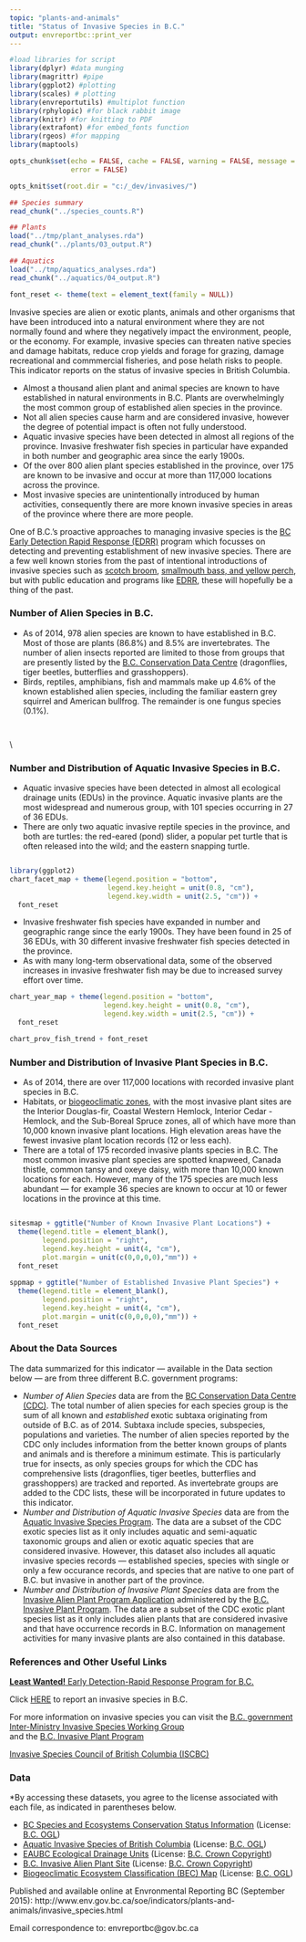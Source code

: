 ```yaml
---
topic: "plants-and-animals"
title: "Status of Invasive Species in B.C."
output: envreportbc::print_ver
---
```


```r
#load libraries for script
library(dplyr) #data munging
library(magrittr) #pipe
library(ggplot2) #plotting
library(scales) # plotting
library(envreportutils) #multiplot function
library(rphylopic) #for black rabbit image
library(knitr) #for knitting to PDF
library(extrafont) #for embed_fonts function
library(rgeos) #for mapping
library(maptools)

opts_chunk$set(echo = FALSE, cache = FALSE, warning = FALSE, message = FALSE, 
               error = FALSE)

opts_knit$set(root.dir = "c:/_dev/invasives/")

## Species summary
read_chunk("../species_counts.R")

## Plants
load("../tmp/plant_analyses.rda")
read_chunk("../plants/03_output.R")

## Aquatics
load("../tmp/aquatics_analyses.rda")
read_chunk("../aquatics/04_output.R")

font_reset <- theme(text = element_text(family = NULL))

```



Invasive species are alien or exotic plants, animals and other organisms
that have been introduced into a natural environment where they are not
normally found and where they negatively impact the environment, people,
or the economy. For example, invasive species can threaten native species
and damage habitats, reduce crop yields and forage for grazing, damage
recreational and commmercial fisheries, and pose helath risks to people.
This indicator reports on the status of invasive species in British
Columbia.

-   Almost a thousand alien plant and animal species are known to have
    established in natural environments in B.C. Plants are
    overwhelmingly the most common group of established alien species in
    the province.
-   Not all alien species cause harm and are considered invasive,
    however the degree of potential impact is often not fully
    understood.
-   Aquatic invasive species have been detected in almost all regions of
    the province. Invasive freshwater fish species in particular have
    expanded in both number and geographic area since the early 1900s.
-   Of the over 800 alien plant species established in the province,
    over 175 are known to be invasive and occur at more than 117,000
    locations across the province.
-   Most invasive species are unintentionally introduced by human
    activities, consequently there are more known invasive species in
    areas of the province where there are more people.

One of B.C.'s proactive approaches to managing invasive species is the
[BC Early Detection Rapid Response
(EDRR)](https://www.for.gov.bc.ca/hra/invasive-species/edrr.htm) program
which focusses on detecting and preventing establishment of new invasive
species. There are a few well known stories from the past of intentional
introductions of invasive species such as [scotch
broom](http://ojs.library.ubc.ca/index.php/bcstudies/article/viewFile/345/1875),
[smallmouth bass, and yellow
perch](http://ibis.geog.ubc.ca/biodiversity/efauna/AlienSpeciesinBritishColumbiaHistoricalRecords.html#FishFrogs),
but with public education and programs like
[EDRR](https://www.for.gov.bc.ca/hra/invasive-species/edrr.htm), these
will hopefully be a thing of the past.

### Number of Alien Species in B.C.

-   As of 2014, 978 alien species are known to have established in B.C. Most of 
    those are plants (86.8%) and 8.5% are invertebrates. The number of alien 
    insects reported are limited to those from groups that are presently listed 
    by the [B.C. Conservation Data Centre](http://www.env.gov.bc.ca/cdc/) 
    (dragonflies, tiger beetles, butterflies and grasshoppers).
-   Birds, reptiles, amphibians, fish and mammals make up 4.6% of the
    known established alien species, including the familiar eastern grey
    squirrel and American bullfrog. The remainder is one fungus species
    (0.1%).
    
```r
```

```r
```

\\
\begin{center}
\includegraphics{images/squirrel_ds.jpg}\\*
Eastern grey squirrel (\textit{Sciurus carolinensis})\\*
Photo credit: Dominique Sigg
\end{center}
\newpage

### Number and Distribution of Aquatic Invasive Species in B.C.

-   Aquatic invasive species have been detected in almost all ecological
    drainage units (EDUs) in the province. Aquatic invasive plants are
    the most widespread and numerous group, with 101 species occurring
    in 27 of 36 EDUs.
-   There are only two aquatic invasive reptile species in the province,
    and both are turtles: the red-eared (pond) slider, a popular pet
    turtle that is often released into the wild; and the eastern
    snapping turtle.

```r

```


```r
library(ggplot2)
chart_facet_map + theme(legend.position = "bottom", 
                        legend.key.height = unit(0.8, "cm"), 
                        legend.key.width = unit(2.5, "cm")) +
  font_reset
```

\begin{center}
\includegraphics{images/bullfrog_lr.jpg}\\*
American bullfrog (\textit{Lithobates catesbeianus})\\*
Photo credit: Leah Ramsay
\end{center}

-   Invasive freshwater fish species have expanded in number and
    geographic range since the early 1900s. They have been found in 25
    of 36 EDUs, with 30 different invasive freshwater fish species
    detected in the province.
-   As with many long-term observational data, some of the observed
    increases in invasive freshwater fish may be due to increased survey
    effort over time.

```r
chart_year_map + theme(legend.position = "bottom", 
                       legend.key.height = unit(0.8, "cm"), 
                       legend.key.width = unit(2.5, "cm")) +
  font_reset
```


```r
chart_prov_fish_trend + font_reset
```


### Number and Distribution of Invasive Plant Species in B.C.

-   As of 2014, there are over 117,000 locations with recorded invasive
    plant species in B.C.
-   Habitats, or [biogeoclimatic
    zones](https://www.for.gov.bc.ca/hre/becweb/biogeoclimatic%20zones),
    with the most invasive plant sites are the Interior Douglas-fir,
    Coastal Western Hemlock, Interior Cedar - Hemlock, and the
    Sub-Boreal Spruce zones, all of which have more than 10,000 known
    invasive plant locations. High elevation areas have the fewest
    invasive plant location records (12 or less each).
-   There are a total of 175 recorded invasive plants species in B.C.
    The most common invasive plant species are spotted knapweed, Canada
    thistle, common tansy and oxeye daisy, with more than 10,000 known
    locations for each. However, many of the 175 species are much less
    abundant &mdash; for example 36 species are known to occur at 10 or fewer
    locations in the province at this time.

```r
```

```r
sitesmap + ggtitle("Number of Known Invasive Plant Locations") + 
  theme(legend.title = element_blank(), 
        legend.position = "right", 
        legend.key.height = unit(4, "cm"),
        plot.margin = unit(c(0,0,0,0),"mm")) +
  font_reset
  
sppmap + ggtitle("Number of Established Invasive Plant Species") + 
  theme(legend.title = element_blank(), 
        legend.position = "right", 
        legend.key.height = unit(4, "cm"),
        plot.margin = unit(c(0,0,0,0),"mm")) +
  font_reset
```

\begin{center}
\includegraphics[width=76mm]{images/Giant_hogweed_FLNRO_sm.jpg}\\*
Giant hogweed (\textit{Heracleum mantegazzianum})
\end{center}

### About the Data Sources

The data summarized for this indicator &mdash; available in the Data section
below &mdash; are from three different B.C. government programs:

-   *Number of Alien Species* data are from the [BC Conservation Data
    Centre (CDC)](http://www.env.gov.bc.ca/atrisk/toolintro.html).
    The total number of alien species for each species group is the sum
    of all known and *established* exotic subtaxa originating from
    outside of B.C. as of 2014. Subtaxa include species, subspecies, populations
    and varieties. The number of alien species reported by the CDC only includes
    information from the better known groups of plants and animals and is
    therefore a minimum estimate. This is particularly true for insects, as only
    species groups for which the CDC has comprehensive lists (dragonflies, tiger
    beetles, butterflies and grasshoppers) are tracked and reported. As
    invertebrate groups are added to the CDC lists, these will be incorporated
    in future updates to this indicator.
-   *Number and Distribution of Aquatic Invasive Species* data are from
    the [Aquatic Invasive Species
    Program](https://www.for.gov.bc.ca/hra/invasive-species/mussels.htm).
    The data are a subset of the CDC exotic species list as it only
    includes aquatic and semi-aquatic taxonomic groups and alien or
    exotic aquatic species that are considered invasive. However, this
    dataset also includes all aquatic invasive species records &mdash;
    established species, species with single or only a few occurance
    records, and species that are native to one part of B.C. but
    invasive in another part of the province.
-   *Number and Distribution of Invasive Plant Species* data are from
    the [Invasive Alien Plant Program
    Application](https://www.for.gov.bc.ca/hra/Plants/application.htm)
    administered by the [B.C. Invasive Plant
    Program](https://www.for.gov.bc.ca/hra/Plants/index.htm). The data
    are a subset of the CDC exotic plant species list as it only
    includes alien plants that are considered invasive and that have
    occurrence records in B.C. Information on management activities for
    many invasive plants are also contained in this database.

### References and Other Useful Links

[**Least Wanted!** Early Detection-Rapid Response Program for
B.C.](https://www.for.gov.bc.ca/hra/invasive-species/edrr.htm)

Click [HERE](http://www.reportinvasives.ca/) to report an invasive
species in B.C.

For more information on invasive species you can visit the [B.C.
government Inter-Ministry Invasive Species Working
Group](http://www.for.gov.bc.ca/hra/invasive-species/index.htm)\
 and the [B.C. Invasive Plant
Program](http://www.for.gov.bc.ca/hra/Plants/index.htm)

[Invasive Species Council of British Columbia
(ISCBC)](http://www.bcinvasives.ca/)

### Data

\*By accessing these datasets, you agree to the license associated with
each file, as indicated in parentheses below.

-   [BC Species and Ecosystems Conservation Status
    Information](http://catalogue.data.gov.bc.ca/dataset/bc-species-and-ecosystems-conservation-status-information)
    (License: [B.C.
    OGL](http://www.data.gov.bc.ca/local/dbc/docs/license/OGL-vbc2.0.pdf))
-   [Aquatic Invasive Species of British
    Columbia](http://catalogue.data.gov.bc.ca/dataset/aquatic-invasive-species-of-british-columbia)
    (License: [B.C.
    OGL](http://www.data.gov.bc.ca/local/dbc/docs/license/OGL-vbc2.0.pdf))
-   [EAUBC Ecological Drainage
    Units](http://catalogue.data.gov.bc.ca/dataset/eaubc-ecological-drainage-units)
    (License: [B.C. Crown
    Copyright](http://www2.gov.bc.ca/gov/admin/copyright.page))
-   [B.C. Invasive Alien Plant
    Site](http://catalogue.data.gov.bc.ca/dataset/invasive-alien-plant-site)
    (License: [B.C. Crown
    Copyright](http://www2.gov.bc.ca/gov/admin/copyright.page))
-   [Biogeoclimatic Ecosystem Classification (BEC)
    Map](http://catalogue.data.gov.bc.ca/dataset/biogeoclimatic-ecosystem-classification-bec-map)
    (License: [B.C.
    OGL](http://www.data.gov.bc.ca/local/dbc/docs/license/OGL-vbc2.0.pdf))

Published and available online at Envronmental Reporting BC (September 2015): http://www.env.gov.bc.ca/soe/indicators/plants-and-animals/invasive_species.html

Email correspondence to: envreportbc@gov.bc.ca
